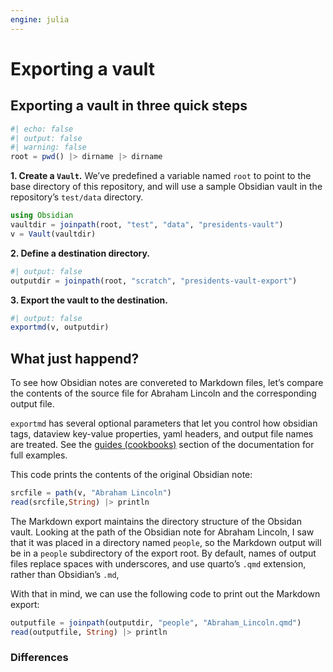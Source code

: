 ```yaml
---
engine: julia
---
```


# Exporting a vault

## Exporting a vault in three quick steps

```julia
#| echo: false
#| output: false
#| warning: false
root = pwd() |> dirname |> dirname
```


**1. Create a `Vault`.** We've predefined a variable named `root` to point to the base directory of this repository, and will use a sample Obsidian vault in the repository's `test/data` directory.

```julia
using Obsidian
vaultdir = joinpath(root, "test", "data", "presidents-vault")
v = Vault(vaultdir)
```

**2. Define a destination directory.**


```julia
#| output: false
outputdir = joinpath(root, "scratch", "presidents-vault-export")
```

**3. Export the vault to the destination.**


```julia
#| output: false
exportmd(v, outputdir)
```

## What just happend?

To see how Obsidian notes are convereted to Markdown files, let's compare the contents of the source file for Abraham Lincoln and the corresponding output file.

::: {.callout-tip}
`exportmd` has several optional parameters that let you control how obsidian tags, dataview key-value properties, yaml headers, and output file names are treated. See the [guides (cookbooks)](../guides/) section of the documentation for full examples.
:::






This code prints the contents of the original Obsidian note:

```julia
srcfile = path(v, "Abraham Lincoln")
read(srcfile,String) |> println
```

The Markdown export maintains the directory structure of the Obsidan vault. Looking at the path of the Obsidian note for Abraham Lincoln, I saw that it was placed in a directory named `people`, so the Markdown output will be in a `people` subdirectory of the export root. By default, names of output files replace spaces with underscores, and use quarto's `.qmd` extension, rather than Obsidian's `.md`, 

With that in mind, we can use the following code to print out the Markdown export:

```julia
outputfile = joinpath(outputdir, "people", "Abraham_Lincoln.qmd") 
read(outputfile, String) |> println
```

### Differences

